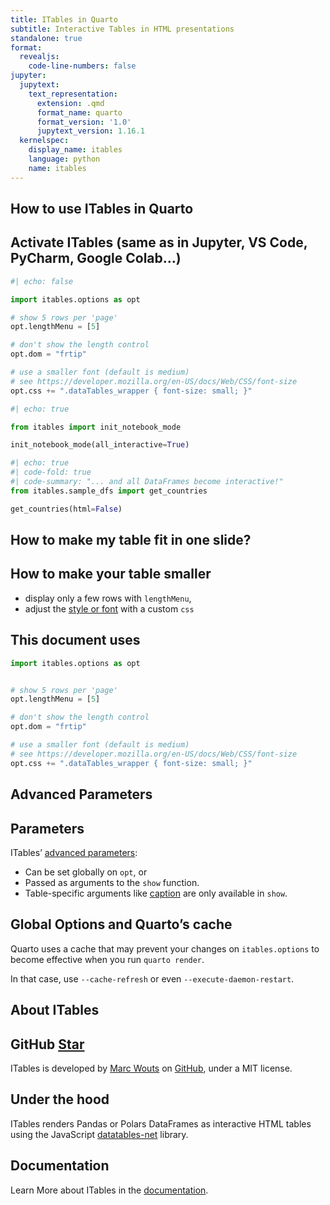 ```yaml
---
title: ITables in Quarto
subtitle: Interactive Tables in HTML presentations
standalone: true
format:
  revealjs:
    code-line-numbers: false
jupyter:
  jupytext:
    text_representation:
      extension: .qmd
      format_name: quarto
      format_version: '1.0'
      jupytext_version: 1.16.1
  kernelspec:
    display_name: itables
    language: python
    name: itables
---
```


## How to use ITables in Quarto

::: {.callout-note}
## Activate ITables (same as in Jupyter, VS Code, PyCharm, Google Colab...)

```python
#| echo: false

import itables.options as opt

# show 5 rows per 'page'
opt.lengthMenu = [5]

# don't show the length control
opt.dom = "frtip"

# use a smaller font (default is medium)
# see https://developer.mozilla.org/en-US/docs/Web/CSS/font-size
opt.css += ".dataTables_wrapper { font-size: small; }"
```

```python
#| echo: true

from itables import init_notebook_mode

init_notebook_mode(all_interactive=True)
```
:::

```python
#| echo: true
#| code-fold: true
#| code-summary: "... and all DataFrames become interactive!"
from itables.sample_dfs import get_countries

get_countries(html=False)
```

## How to make my table fit in one slide?

::: {.callout-tip}
## How to make your table smaller

- display only a few rows with `lengthMenu`,
- adjust the [style or font](https://mwouts.github.io/itables/custom_css.html) with a custom `css`
:::

::: {.callout-note}
## This document uses

```python
import itables.options as opt


# show 5 rows per 'page'
opt.lengthMenu = [5]

# don't show the length control
opt.dom = "frtip"

# use a smaller font (default is medium)
# see https://developer.mozilla.org/en-US/docs/Web/CSS/font-size
opt.css += ".dataTables_wrapper { font-size: small; }"
```
:::

## Advanced Parameters

::: {.callout-tip}
## Parameters

ITables' [advanced parameters](https://mwouts.github.io/itables/advanced_parameters.html):

- Can be set globally on `opt`, or
- Passed as arguments to the `show` function.
- Table-specific arguments like [caption](https://mwouts.github.io/itables/advanced_parameters.html#caption) are only available in `show`.
:::

::: {.callout-warning}
## Global Options and Quarto's cache

Quarto uses a cache that may prevent your changes on `itables.options` to become effective
when you run `quarto render`.

In that case, use `--cache-refresh` or even `--execute-daemon-restart`.
:::

## About ITables

::: {.callout-note}
## GitHub <a class="github-button" href="https://github.com/mwouts/itables" data-icon="octicon-star" data-show-count="true" aria-label="Star mwouts/itables on GitHub">Star</a>

ITables is developed by [Marc Wouts](https://github.com/mwouts) on [GitHub](https://github.com/mwouts/itables),
under a MIT license.

<script async defer src="https://buttons.github.io/buttons.js"></script>
:::

::: {.callout-tip}
## Under the hood

ITables renders Pandas or Polars DataFrames as
interactive HTML tables using the JavaScript
[datatables-net](https://datatables.net/) library.
:::

::: {.callout-tip}
## Documentation

Learn More about ITables in the [documentation](https://mwouts.github.io/itables).
:::
